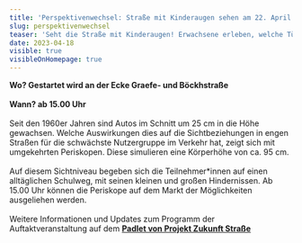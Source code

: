 ```yaml
---
title: 'Perspektivenwechsel: Straße mit Kinderaugen sehen am 22. April 2023'
slug: perspektivenwechsel
teaser: 'Seht die Straße mit Kinderaugen! Erwachsene erleben, welche Tücken ein heutiger Schulweg für Kinder birgt.'
date: 2023-04-18
visible: true
visibleOnHomepage: true
---
```


**Wo? Gestartet wird an der Ecke Graefe- und Böckhstraße**\
\
**Wann? ab 15.00 Uhr**\
\
Seit den 1960er Jahren sind Autos im Schnitt um 25 cm in die Höhe gewachsen. Welche Auswirkungen dies auf die Sichtbeziehungen in engen Straßen für die schwächste Nutzergruppe im Verkehr hat, zeigt sich mit umgekehrten Periskopen. Diese simulieren eine Körperhöhe von ca. 95 cm.\
\
Auf diesem Sichtniveau begeben sich die Teilnehmer\*innen auf einen alltäglichen Schulweg, mit seinen kleinen und großen Hindernissen. Ab 15.00 Uhr können die Periskope auf dem Markt der Möglichkeiten ausgeliehen werden.\
\
Weitere Informationen und Updates zum Programm der Auftaktveranstaltung auf dem [**Padlet von Projekt Zukunft Straße**](https://padlet.com/cosmeazukunft/projekt-zukunftstra-e-gdpn3qivz1ya3dyw)
